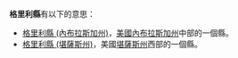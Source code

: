 {{noteTA
|1=格里
}}
'''格里利縣'''有以下的意思：
*[[格里利縣_(內布拉斯加州)|格里利縣 (內布拉斯加州)]]，[[美國|美國]][[內布拉斯加州|內布拉斯加州]]中部的一個縣。
*[[格里利縣_(堪薩斯州)|格里利縣 (堪薩斯州)]]，美國[[堪薩斯州|堪薩斯州]]西部的一個縣。
{{disambig|G格里利縣|Cat=四字县名消歧义}}